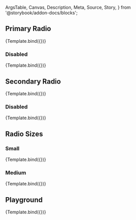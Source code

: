 <!-- @prettier -->

  ArgsTable,
  Canvas,
  Description,
  Meta,
  Source,
  Story,
} from '@storybook/addon-docs/blocks';


<Meta argTypes={argTypes} component={Radio} title="Material UI/Radio" />

<Description of={Radio} />

## Primary Radio

<Canvas>
  <Story
    args={{
      color: 'primary',
      value: 'value',
    }}
    name="Primary"
  >
    {Template.bind({})}
  </Story>
</Canvas>

### Disabled

<Canvas>
  <Story
    args={{
      color: 'primary',
      disabled: true,
      value: 'value',
    }}
    name="Primary: Disabled"
  >
    {Template.bind({})}
  </Story>
</Canvas>

## Secondary Radio

<Canvas>
  <Story
    args={{
      color: 'secondary',
      value: 'value',
    }}
    name="Secondary"
  >
    {Template.bind({})}
  </Story>
</Canvas>

### Disabled

<Canvas>
  <Story
    args={{
      color: 'secondary',
      disabled: true,
      value: 'value',
    }}
    name="Secondary: Disabled"
  >
    {Template.bind({})}
  </Story>
</Canvas>

## Radio Sizes

### Small

<Canvas>
  <Story
    args={{
      color: 'primary',
      size: 'small',
      value: 'value',
    }}
    name="Size: Small"
  >
    {Template.bind({})}
  </Story>
</Canvas>

### Medium

<Canvas>
  <Story
    args={{
      size: 'medium',
      value: 'value',
    }}
    name="Size: Medium"
  >
    {Template.bind({})}
  </Story>
</Canvas>

## Playground

<Canvas isColumn>
  <Source language="jsx" story="Playground" />
  <Story
    args={{
      checked: true,
      color: 'primary',
      disabled: false,
      size: 'medium',
      value: 'value',
    }}
    name="Playground"
  >
    {Template.bind({})}
  </Story>
  <ArgsTable story="Playground" />
</Canvas>
